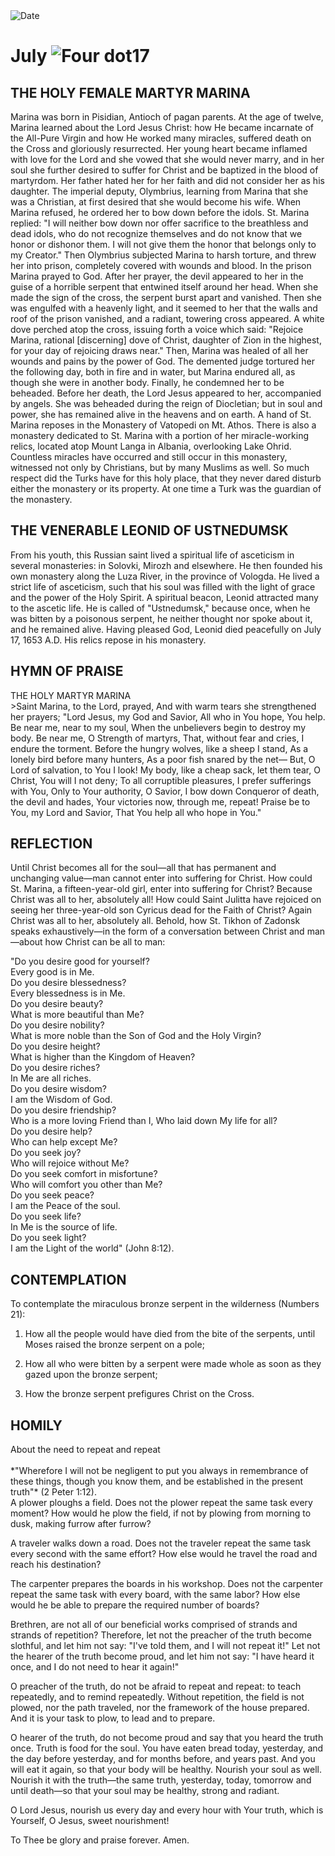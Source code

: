 
<RunningHead />
<Image src="/title-imprint.png" height={68} width={50} alt="Date" className="title-imprint"/>

# <div id="date">July <Image className="four-dot" src="/four-dot.png" height={15} width={15} alt="Four dot" />17</div>

## THE HOLY FEMALE MARTYR MARINA

Marina was born in Pisidian, Antioch of pagan parents. At the age of twelve, Marina learned about the Lord Jesus Christ: how He became incarnate of the All-Pure Virgin and how He worked many miracles, suffered death on the Cross and gloriously resurrected. Her young heart became inflamed with love for the Lord and she vowed that she would never marry, and in her soul she further desired to suffer for Christ and be baptized in the blood of martyrdom. Her father hated her for her faith and did not consider her as his daughter. The imperial deputy, Olymbrius, learning from Marina that she was a Christian, at first desired that she would become his wife. When Marina refused, he ordered her to bow down before the idols. St. Marina replied: "I will neither bow down nor offer sacrifice to the breathless and dead idols, who do not recognize themselves and do not know that we honor or dishonor them. I will not give them the honor that belongs only to my Creator." Then Olymbrius subjected Marina to harsh torture, and threw her into prison, completely covered with wounds and blood. In the prison Marina prayed to God. After her prayer, the devil appeared to her in the guise of a horrible serpent that entwined itself around her head. When she made the sign of the cross, the serpent burst apart and vanished. Then she was engulfed with a heavenly light, and it seemed to her that the walls and roof of the prison vanished, and a radiant, towering cross appeared. A white dove perched atop the cross, issuing forth a voice which said: "Rejoice Marina, rational [discerning] dove of Christ, daughter of Zion in the highest, for your day of rejoicing draws near." Then, Marina was healed of all her wounds and pains by the power of God. The demented judge tortured her the following day, both in fire and in water, but Marina endured all, as though she were in another body. Finally, he condemned her to be beheaded. Before her death, the Lord Jesus appeared to her, accompanied by angels. She was beheaded during the reign of Diocletian; but in soul and power, she has remained alive in the heavens and on earth. A hand of St. Marina reposes in the Monastery of Vatopedi on Mt. Athos. There is also a monastery dedicated to St. Marina with a portion of her miracle-working relics, located atop Mount Langa in Albania, overlooking Lake Ohrid. Countless miracles have occurred and still occur in this monastery, witnessed not only by Christians, but by many Muslims as well. So much respect did the Turks have for this holy place, that they never dared disturb either the monastery or its property. At one time a Turk was the guardian of the monastery.

## THE VENERABLE LEONID OF USTNEDUMSK

From his youth, this Russian saint lived a spiritual life of asceticism in several monasteries: in Solovki, Mirozh and elsewhere. He then founded his own monastery along the Luza River, in the province of Vologda. He lived a strict life of asceticism, such that his soul was filled with the light of grace and the power of the Holy Spirit. A spiritual beacon, Leonid attracted many to the ascetic life. He is called of "Ustnedumsk," because once, when he was bitten by a poisonous serpent, he neither thought nor spoke about it, and he remained alive. Having pleased God, Leonid died peacefully on July 17, 1653 A.D. His relics repose in his monastery.


## HYMN OF PRAISE
<div style={{textAlign:'center', color:'crimson', fontWeight:'bold'}}>
THE HOLY MARTYR MARINA
</div>
>Saint Marina, to the Lord, prayed,  
And with warm tears she strengthened her prayers;  
"Lord Jesus, my God and Savior,  
All who in You hope, You help.  
Be near me, near to my soul,  
When the unbelievers begin to destroy my body.  
Be near me, O Strength of martyrs,  
That, without fear and cries, I endure the torment.  
Before the hungry wolves, like a sheep I stand,  
As a lonely bird before many hunters,  
As a poor fish snared by the net—  
But, O Lord of salvation, to You I look!  
My body, like a cheap sack, let them tear,  
O Christ, You will I not deny;  
To all corruptible pleasures, I prefer sufferings with You,  
Only to Your authority, O Savior, I bow down  
Conqueror of death, the devil and hades,  
Your victories now, through me, repeat!  
Praise be to You, my Lord and Savior,  
That You help all who hope in You."  


## REFLECTION

Until Christ becomes all for the soul—all that has permanent and unchanging value—man cannot enter into suffering for Christ. How could St. Marina, a fifteen-year-old girl, enter into suffering for Christ? Because Christ was all to her, absolutely all! How could Saint Julitta have rejoiced on seeing her three-year-old son Cyricus dead for the Faith of Christ? Again Christ was all to her, absolutely all. Behold, how St. Tikhon of Zadonsk speaks exhaustively—in the form of a conversation between Christ and man—about how Christ can be all to man:

"Do you desire good for yourself?  
Every good is in Me.  
Do you desire blessedness?  
Every blessedness is in Me.  
Do you desire beauty?  
What is more beautiful than Me?  
Do you desire nobility?  
What is more noble than the Son of God and the Holy Virgin?  
Do you desire height?  
What is higher than the Kingdom of Heaven?  
Do you desire riches?  
In Me are all riches.  
Do you desire wisdom?  
I am the Wisdom of God.  
Do you desire friendship?  
Who is a more loving Friend than I, Who laid down My life for all?  
Do you desire help?  
Who can help except Me?  
Do you seek joy?  
Who will rejoice without Me?  
Do you seek comfort in misfortune?  
Who will comfort you other than Me?  
Do you seek peace?  
I am the Peace of the soul.  
Do you seek life?  
In Me is the source of life.  
Do you seek light?  
I am the Light of the world" (John 8:12).  


## CONTEMPLATION

To contemplate the miraculous bronze serpent in the wilderness (Numbers 21):

1. How all the people would have died from the bite of the serpents, until Moses raised the bronze serpent on a pole;

2. How all who were bitten by a serpent were made whole as soon as they gazed upon the bronze serpent;

3. How the bronze serpent prefigures Christ on the Cross.


## HOMILY
<div style={{textAlign:'center', color:'crimson', fontWeight:'bold'}}>
About the need to repeat and repeat
</div>
<br />
<div style={{textAlign:'right'}}>
*"Wherefore I will not be negligent to put you always in remembrance of these things, though you know them, and be established in the present truth"* (2 Peter 1:12).
</div>
A plower ploughs a field. Does not the plower repeat the same task every moment? How would he plow the field, if not by plowing from morning to dusk, making furrow after furrow?

A traveler walks down a road. Does not the traveler repeat the same task every second with the same effort? How else would he travel the road and reach his destination?

The carpenter prepares the boards in his workshop. Does not the carpenter repeat the same task with every board, with the same labor? How else would he be able to prepare the required number of boards?

Brethren, are not all of our beneficial works comprised of strands and strands of repetition? Therefore, let not the preacher of the truth become slothful, and let him not say: "I've told them, and I will not repeat it!" Let not the hearer of the truth become proud, and let him not say: "I have heard it once, and I do not need to hear it again!"

O preacher of the truth, do not be afraid to repeat and repeat: to teach repeatedly, and to remind repeatedly. Without repetition, the field is not plowed, nor the path traveled, nor the framework of the house prepared. And it is your task to plow, to lead and to prepare.

O hearer of the truth, do not become proud and say that you heard the truth once. Truth is food for the soul. You have eaten bread today, yesterday, and the day before yesterday, and for months before, and years past. And you will eat it again, so that your body will be healthy. Nourish your soul as well. Nourish it with the truth—the same truth, yesterday, today, tomorrow and until death—so that your soul may be healthy, strong and radiant.

O Lord Jesus, nourish us every day and every hour with Your truth, which is Yourself, O Jesus, sweet nourishment!

To Thee be glory and praise forever. Amen.